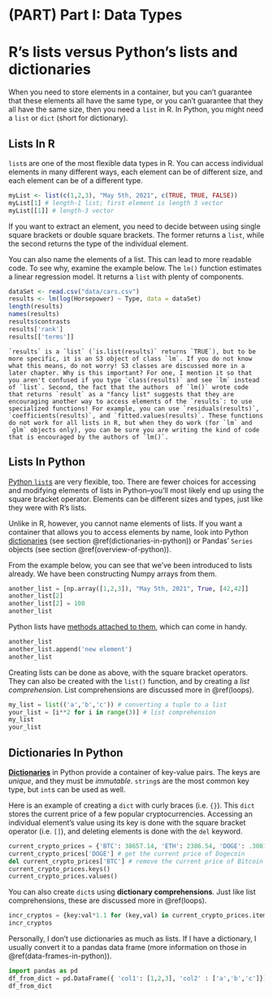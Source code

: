 # (PART) Part I: Data Types {-} 

# R's lists versus Python's lists and dictionaries

When you need to store elements in a container, but you can't guarantee that these elements all have the same type, or you can't guarantee that they all have the same size, then you need a `list` in R. In Python, you might need a `list` or `dict` (short for dictionary). 


## Lists In R

`list`s are one of the most flexible data types in R. You can access individual elements in many different ways, each element can be of different size, and each element can be of a different type. 

```r
myList <- list(c(1,2,3), "May 5th, 2021", c(TRUE, TRUE, FALSE))
myList[1] # length-1 list; first element is length 3 vector
myList[[1]] # length-3 vector
```

If you want to extract an element, you need to decide between using single square brackets or double square brackets. The former returns a `list`, while the second returns the type of the individual element.

You can also name the elements of a list. This can lead to more readable code. To see why, examine the example below. The `lm()` function estimates a linear regression model. It returns a `list` with plenty of components. 

```r
dataSet <- read.csv("data/cars.csv")
results <- lm(log(Horsepower) ~ Type, data = dataSet)
length(results)
names(results)
results$contrasts
results['rank']
results[['terms']]
```

```block
`results` is a `list` (`is.list(results)` returns `TRUE`), but to be more specific, it is an S3 object of class `lm`. If you do not know what this means, do not worry! S3 classes are discussed more in a later chapter. Why is this important? For one, I mention it so that you aren't confused if you type `class(results)` and see `lm` instead of `list`. Second, the fact that the authors  of `lm()` wrote code that returns `result` as a "fancy list" suggests that they are encouraging another way to access elements of the `results`: to use specialized functions! For example, you can use `residuals(results)`, `coefficients(results)`, and `fitted.values(results)`. These functions do not work for all lists in R, but when they do work (for `lm` and `glm` objects only), you can be sure you are writing the kind of code that is encouraged by the authors of `lm()`.
```


## Lists In Python

[Python `list`s](https://docs.python.org/3/library/stdtypes.html#lists) are very flexible, too. There are fewer choices for accessing and modifying elements of lists in Python--you'll most likely end up using the square bracket operator. Elements can be different sizes and types, just like they were with R's lists. 

Unlike in R, however, you cannot name elements of lists. If you want a container that allows you to access elements by name, look into Python [dictionaries](https://docs.python.org/3/library/stdtypes.html#mapping-types-dict) (see section \@ref(dictionaries-in-python)) or Pandas' `Series` objects (see section \@ref(overview-of-python)).

From the example below, you can see that we've been introduced to lists already. We have been constructing Numpy arrays from them.

```python
another_list = [np.array([1,2,3]), "May 5th, 2021", True, [42,42]]
another_list[2]
another_list[2] = 100
another_list
```

Python lists have [methods attached to them](https://docs.python.org/3/tutorial/datastructures.html#more-on-lists), which can come in handy.

```python
another_list
another_list.append('new element')
another_list
```


Creating lists can be done as above, with the square bracket operators. They can also be created with the `list()` function, and by creating a *list comprehension*. List comprehensions are discussed more in \@ref(loops).


```python
my_list = list(('a','b','c')) # converting a tuple to a list
your_list = [i**2 for i in range(3)] # list comprehension
my_list
your_list
```


## Dictionaries In Python

[**Dictionaries**](https://docs.python.org/3/tutorial/datastructures.html#dictionaries) in Python provide a container of key-value pairs. The keys are *unique*, and they must be *immutable*. `string`s are the most common key type, but `int`s can be used as well. 

Here is an example of creating a `dict` with curly braces (i.e. `{}`). This `dict` stores the current price of a few popular cryptocurrencies. Accessing an individual element's value using its key is done with the square bracket operator (i.e. `[]`), and deleting elements is done with the `del` keyword.

```python
current_crypto_prices = {'BTC': 38657.14, 'ETH': 2386.54, 'DOGE': .308122}
current_crypto_prices['DOGE'] # get the current price of Dogecoin
del current_crypto_prices['BTC'] # remove the current price of Bitcoin
current_crypto_prices.keys()
current_crypto_prices.values()
```

You can also create `dict`s using **dictionary comprehensions**. Just like list comprehensions, these are discussed more in \@ref(loops).

```python
incr_cryptos = {key:val*1.1 for (key,val) in current_crypto_prices.items()}
incr_cryptos
```


Personally, I don't use dictionaries as much as lists. If I have a dictionary, I usually convert it to a pandas data frame (more information on those in \@ref(data-frames-in-python)).

```python
import pandas as pd
df_from_dict = pd.DataFrame({ 'col1': [1,2,3], 'col2' : ['a','b','c']})
df_from_dict
```
